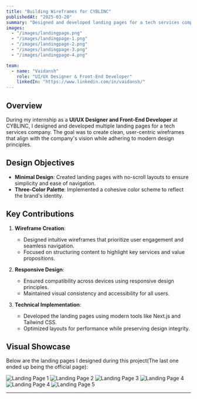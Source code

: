 ```yaml
---
title: "Building Wireframes for CYBLINC"
publishedAt: "2025-03-20"
summary: "Designed and developed landing pages for a tech services company, focusing on user-centric wireframes and modern design practices."
images:
  - "/images/landingpage.png"
  - "/images/landingpage-1.png"
  - "/images/landingpage-2.png"
  - "/images/landingpage-3.png"
  - "/images/landingpage-4.png"

team:
  - name: "Vaidansh"
    role: "UI/UX Designer & Front-End Developer"
    linkedIn: "https://www.linkedin.com/in/vaidansh/"
---
```


## Overview

During my internship as a **UI/UX Designer and Front-End Developer** at CYBLINC, I designed and developed multiple landing pages for a tech services company. The goal was to create clean, user-centric wireframes that align with the company's vision while adhering to modern design principles.

## Design Objectives

- **Minimal Design**: Created landing pages with no-scroll layouts to ensure simplicity and ease of navigation.
- **Three-Color Palette**: Implemented a cohesive color scheme to reflect the brand's identity.

## Key Contributions

1. **Wireframe Creation**:

   - Designed intuitive wireframes that prioritize user engagement and seamless navigation.
   - Focused on structuring content to highlight key services and value propositions.

2. **Responsive Design**:

   - Ensured compatibility across devices using responsive design principles.
   - Maintained visual consistency and accessibility for all users.

3. **Technical Implementation**:
   - Developed the landing pages using modern tools like Next.js and Tailwind CSS.
   - Optimized layouts for performance while preserving design integrity.

## Visual Showcase

Below are the landing pages I designed during this project(The last one ended up being the official page):

![Landing Page 1](/images/landingpage.png)
![Landing Page 2](/images/landingpage-1.png)
![Landing Page 3](/images/landingpage-2.png)
![Landing Page 4](/images/landingpage-3.png)
![Landing Page 4](/images/landingpage-mobile.png)
![Landing Page 5](/images/landingpage-4.png)

---
